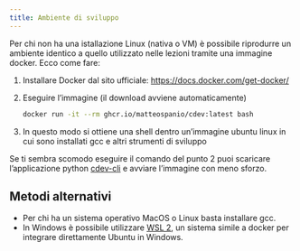 ```yaml
---
title: Ambiente di sviluppo
---
```


Per chi non ha una istallazione Linux (nativa o VM) è possibile riprodurre un ambiente identico a quello utilizzato nelle lezioni tramite una immagine docker. Ecco come fare:

1. Installare Docker dal sito ufficiale: [https://docs.docker.com/get-docker/](https://docs.docker.com/get-docker/)

2. Eseguire l'immagine (il download avviene automaticamente)

    ```bash
    docker run -it --rm ghcr.io/matteospanio/cdev:latest bash
    ```

3. In questo modo si ottiene una shell dentro un’immagine ubuntu linux in cui sono installati gcc e altri strumenti di sviluppo

::: {.callout-tip}
Se ti sembra scomodo eseguire il comando del punto 2 puoi scaricare l'applicazione python [cdev-cli](https://matteospanio.github.io/cdev-cli/) e avviare l'immagine con meno sforzo.
:::

## Metodi alternativi

- Per chi ha un sistema operativo MacOS o Linux basta installare gcc.
- In Windows è possibile utilizzare [WSL 2](https://learn.microsoft.com/en-us/windows/wsl/install), un sistema simile a docker per integrare direttamente Ubuntu in Windows.
